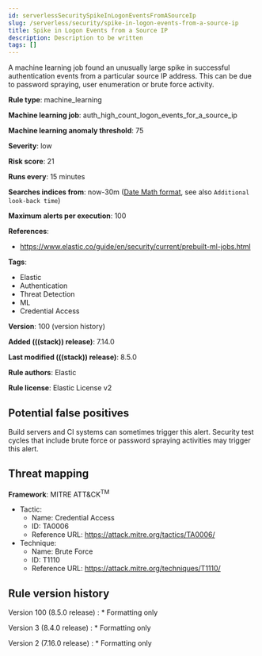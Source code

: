 ```yaml
---
id: serverlessSecuritySpikeInLogonEventsFromASourceIp
slug: /serverless/security/spike-in-logon-events-from-a-source-ip
title: Spike in Logon Events from a Source IP
description: Description to be written
tags: []
---
```


<div id="spike-in-logon-events-from-a-source-ip"></div>

A machine learning job found an unusually large spike in successful authentication events from a particular source IP address. This can be due to password spraying, user enumeration or brute force activity.

**Rule type**: machine_learning

**Machine learning job**: auth_high_count_logon_events_for_a_source_ip

**Machine learning anomaly threshold**: 75

**Severity**: low

**Risk score**: 21

**Runs every**: 15 minutes

**Searches indices from**: now-30m ([Date Math format](((ref))/common-options.html#date-math), see also <DocLink id="serverlessSecurityRulesUiCreate" section="set-the-rules-schedule">`Additional look-back time`</DocLink>)

**Maximum alerts per execution**: 100

**References**:

* https://www.elastic.co/guide/en/security/current/prebuilt-ml-jobs.html

**Tags**:

* Elastic
* Authentication
* Threat Detection
* ML
* Credential Access

**Version**: 100 (<DocLink id="serverlessSecuritySpikeInLogonEventsFromASourceIp" section="rule-version-history">version history</DocLink>)

**Added (((stack)) release)**: 7.14.0

**Last modified (((stack)) release)**: 8.5.0

**Rule authors**: Elastic

**Rule license**: Elastic License v2

## Potential false positives

Build servers and CI systems can sometimes trigger this alert. Security test cycles that include brute force or password spraying activities may trigger this alert.
## Threat mapping

**Framework**: MITRE ATT&CK<sup>TM</sup>

* Tactic:
    * Name: Credential Access
    * ID: TA0006
    * Reference URL: https://attack.mitre.org/tactics/TA0006/
* Technique:
    * Name: Brute Force
    * ID: T1110
    * Reference URL: https://attack.mitre.org/techniques/T1110/

<div id="spike-in-logon-events-from-a-source-ip-history"></div>

## Rule version history

Version 100 (8.5.0 release) 
    : * Formatting only

Version 3 (8.4.0 release) 
    : * Formatting only

Version 2 (7.16.0 release) 
    : * Formatting only

